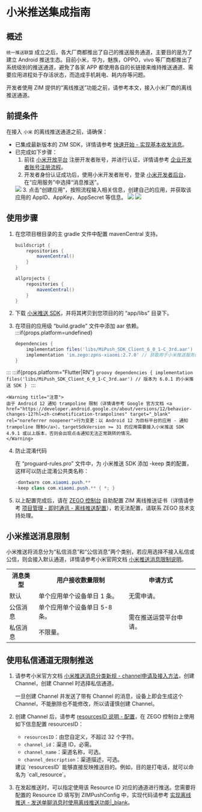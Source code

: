 # 小米推送集成指南


## 概述

`统一推送联盟` 成立之后，各大厂商都推出了自己的推送服务通道，主要目的是为了建立 Android 推送生态。目前小米，华为，魅族，OPPO，vivo 等厂商都推出了系统级别的推送通道，避免了各家 APP 都使用各自的长链接来维持推送通道、需要应用进程处于存活状态，而造成手机耗电、耗内存等问题。

开发者使用 ZIM 提供的“离线推送”功能之前，请参考本文，接入小米厂商的离线推送通道。  

## 前提条件

在接入 `小米` 的离线推送通道之前，请确保：

- 已集成最新版本的 ZIM SDK，详情请参考 [快速开始 - 实现基本收发消息](./../Send%20and%20receive%20messages.mdx)。
- 已完成如下步骤：
    1. 前往 <a href="https://dev.mi.com/console/appservice/push.html" target="_blank" rel="noreferrer noopener">小米开放平台</a> 注册开发者账号，并进行认证，详情请参考 <a href="https://dev.mi.com/console/doc/detail?pId=848" target="_blank" rel="noreferrer noopener">企业开发者账号注册流程</a>。
    2. 开发者身份认证成功后，使用小米开发者账号，登录 <a href="https://dev.mi.com/console/man/" target="_blank" rel="noreferrer noopener">小米开发者后台</a>，在“应用服务”中选择“消息推送”。
    <Frame width="512" height="auto" caption=""><img src="https://storage.zego.im/sdk-doc/Pics/ZIM/OfflinePush/xiaomi2.png" /></Frame>
    3. 点击“创建应用”，按照流程输入相关信息，创建自己的应用，并获取该应用的 AppID、AppKey、AppSecret 等信息。
    <Frame width="512" height="auto" caption=""><img src="https://storage.zego.im/sdk-doc/Pics/ZIM/OfflinePush/xiaomi3.png" /></Frame>
    <Frame width="512" height="auto" caption=""><img src="https://storage.zego.im/sdk-doc/Pics/ZIM/OfflinePush/xiaomi4.png" /></Frame>

## 使用步骤

1. 在您项目根目录的主 gradle 文件中配置 mavenCentral 支持。

    ```groovy {3,9}
    buildscript {  
        repositories {  
            mavenCentral()  
        }  
    }  

    allprojects {
        repositories {  
            mavenCentral()  
        }     
    }
    ```

2. 下载 [小米推送 SDK](https://storage.zego.im/zpns/sdk/xiaomi/MiPush_SDK_Client_6_0_1-C_3rd.aar)，并将其拷贝到您项目的的 “app/libs” 目录下。

3. 在项目的应用级 “build.gradle” 文件中添加 aar 依赖。
:::if{props.platform=undefined}
    ```groovy
    dependencies {
        implementation files('libs/MiPush_SDK_Client_6_0_1-C_3rd.aar') // 版本为 6.0.1 的小米推送 SDK
        implementation 'im.zego:zpns-xiaomi:2.7.0' // 获取用于小米推送服务的 ZPNs 库
    }
    ```
:::
:::if{props.platform="Flutter|RN"}
    ```groovy
    dependencies {
        implementation files('libs/MiPush_SDK_Client_6_0_1-C_3rd.aar') // 版本为 6.0.1 的小米推送 SDK
    }
    ```
:::

    <Warning title="注意">
    由于 Android 12 通知 trampoline 限制（详情请参考 Google 官方文档 <a href="https://developer.android.google.cn/about/versions/12/behavior-changes-12?hl=zh-cn#notification-trampolines" target="_blank" rel="noreferrer noopener">行为变更：以 Android 12 为目标平台的应用 - 通知 trampoline 限制</a>），targetSdkVersion >= 31 的应用需要接入小米推送 SDK 4.9.1 或以上版本，否则会出现点击通知无法正常跳转的情况。
    </Warning>

4. 防止混淆代码

    在 “proguard-rules.pro” 文件中，为 小米推送 SDK  添加 -keep 类的配置，这样可以防止混淆公共类名称：

    ```java
    -dontwarn com.xiaomi.push.**
    -keep class com.xiaomi.push.** { *; }
    ```

5. 以上配置完成后，请在 [ZEGO 控制台](https://console.zego.im/) 自助配置 ZIM 离线推送证书（详情请参考 [项目管理 - 即时通讯 - 离线推送配置](https://doc-zh.zego.im/article/16233)），若无法配置，请联系 ZEGO 技术支持处理。

## 小米推送消息限制

小米推送将消息分为“私信消息”和“公信消息”两个类别，若应用选择不接入私信或公信，则会接入默认通道，详情请参考小米官网文档 <a href="https://dev.mi.com/console/doc/detail?pId=2086" target="_blank" rel="noreferrer noopener">小米推送消息限制说明</a>。

<table>
<tbody><tr>
<th>消息类型</th>
<th>用户接收数量限制</th>
<th>申请方式</th>
</tr>
<tr>
<td>默认</td>
<td>单个应用单个设备单日 1 条。</td>
<td>无需申请。</td>
</tr>
<tr>
<td>公信消息</td>
<td>单个应用单个设备单日 5-8 条。</td>
<td rowspan="2">需在推送运营平台申请。</td>
</tr>
<tr>
<td>私信消息</td>
<td>不限量。</td>
</tr>
</tbody></table>


## 使用私信通道无限制推送

1. 请参考小米官方文档 <a href="https://dev.mi.com/console/doc/detail?pId=2422#_2" target="_blank" rel="noreferrer noopener">小米推送消息分类新规 - channel申请及接入方法</a>，创建 Channel，创建 Channel 时选择私信通道。

    <Warning title="注意">
    一旦创建 Channel 并发送了带有 Channel 的消息，设备上即会生成这个 Channel，不能删除也不能修改，所以请谨慎创建 Channel。 
    </Warning>

2. 创建 Channel 后，请参考 [resourcesID 说明 - 配置](./ResourcesID%20introduction.mdx#配置)，在 ZEGO 控制台上使用如下信息配置 resourcesID：
    - `resourcesID`：由您自定义，不超过 32 个字符。
    - `channel_id`：渠道 ID，必需。
    - `channel_name`：渠道名称，可选。
    - `channel_description`：渠道描述，可选。

    <Note title="说明">
    建议 `resourcesID` 能够直接反映推送目的。例如，目的是打电话，就可以命名为 `call_resource`。
    </Note>

3. 在发起推送时，可以指定使用该 Resource ID 对应的通道进行推送。您需要将配置的 Resource ID 填写到 ZIMPushConfig 中，实现代码请参考 [实现离线推送 - 发送单聊消息时使用离线推送功能\|_blank](!Offline_Push/Offline_Push_zim#send_peer_message_offline_push)。
